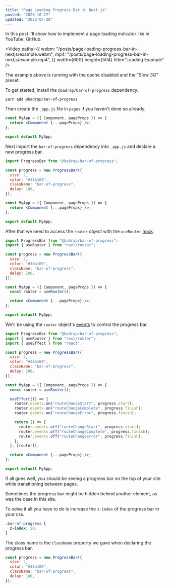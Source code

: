 ```yaml
---
title: "Page Loading Progress Bar in Next.js"
posted: "2020-10-27"
updated: "2022-07-28"
---
```


In this post I'll show how to implement a page loading indicator like in YouTube, GitHub.

<Video
  paths={{
    webm: "/posts/page-loading-progress-bar-in-nextjs/example.webm",
    mp4: "/posts/page-loading-progress-bar-in-nextjs/example.mp4",
  }}
  width={600}
  height={504}
  title="Loading Example"
/>

<Callout type="info">
  The example above is running with the cache disabled and the "Slow 3G" preset.
</Callout>

To get started, install the `@badrap/bar-of-progress` dependency.

```shell
yarn add @badrap/bar-of-progress
```

Then create the `_app.js` file in `pages` if you haven't done so already.

```jsx pages/_app.js
const MyApp = ({ Component, pageProps }) => {
  return <Component {...pageProps} />;
};

export default MyApp;
```

Next import the `bar-of-progress` dependency into `_app.js` and declare a new progress bar.

```jsx pages/_app.js focus=1,3:8
import ProgressBar from "@badrap/bar-of-progress";

const progress = new ProgressBar({
  size: 2,
  color: "#38a169",
  className: "bar-of-progress",
  delay: 100,
});

const MyApp = ({ Component, pageProps }) => {
  return <Component {...pageProps} />;
};

export default MyApp;
```

After that we need to access the `router` object with the `useRouter` [hook](https://nextjs.org/docs/api-reference/next/router#userouter "useRouter").

```jsx pages/_app.js focus=2,12
import ProgressBar from "@badrap/bar-of-progress";
import { useRouter } from "next/router";

const progress = new ProgressBar({
  size: 2,
  color: "#38a169",
  className: "bar-of-progress",
  delay: 100,
});

const MyApp = ({ Component, pageProps }) => {
  const router = useRouter();

  return <Component {...pageProps} />;
};

export default MyApp;
```

We'll be using the `router` object's [events](https://nextjs.org/docs/api-reference/next/router#routerevents "router.events") to control the progress bar.

```jsx pages/_app.js focus=3,15:25
import ProgressBar from "@badrap/bar-of-progress";
import { useRouter } from "next/router";
import { useEffect } from "react";

const progress = new ProgressBar({
  size: 2,
  color: "#38a169",
  className: "bar-of-progress",
  delay: 100,
});

const MyApp = ({ Component, pageProps }) => {
  const router = useRouter();

  useEffect(() => {
    router.events.on("routeChangeStart", progress.start);
    router.events.on("routeChangeComplete", progress.finish);
    router.events.on("routeChangeError", progress.finish);

    return () => {
      router.events.off("routeChangeStart", progress.start);
      router.events.off("routeChangeComplete", progress.finish);
      router.events.off("routeChangeError", progress.finish);
    };
  }, [router]);

  return <Component {...pageProps} />;
};

export default MyApp;
```

If all goes well, you should be seeing a progress bar on the top of your site while transitioning between pages.

Sometimes the progress bar might be hidden behind another element, as was the case in this site.

To solve it all you have to do is increase the `z-index` of the progress bar in your css.

```css
.bar-of-progress {
  z-index: 50;
}
```

The class name is the `className` property we gave when declaring the progress bar.

```jsx focus=4
const progress = new ProgressBar({
  size: 2,
  color: "#38a169",
  className: "bar-of-progress",
  delay: 100,
});
```
